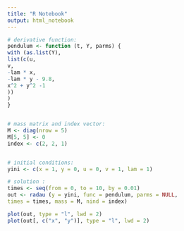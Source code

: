 ```yaml
---
title: "R Notebook"
output: html_notebook
---
```




```r
# derivative function:
pendulum <- function (t, Y, parms) {
with (as.list(Y),
list(c(u,
v,
-lam * x,
-lam * y - 9.8,
x^2 + y^2 -1
))
)
}


# mass matrix and index vector:
M <- diag(nrow = 5)
M[5, 5] <- 0
index <- c(2, 2, 1)


# initial conditions:
yini <- c(x = 1, y = 0, u = 0, v = 1, lam = 1)

# solution :
times <- seq(from = 0, to = 10, by = 0.01)
out <- radau (y = yini, func = pendulum, parms = NULL,
times = times, mass = M, nind = index)

plot(out, type = "l", lwd = 2)
plot(out[, c("x", "y")], type = "l", lwd = 2)
```

